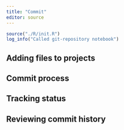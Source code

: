 ```yaml
---
title: "Commit"
editor: source
---
```



```r
source("./R/init.R")
log_info("Called git-repository notebook")
```

## Adding files to projects

## Commit process

## Tracking status

## Reviewing commit history

